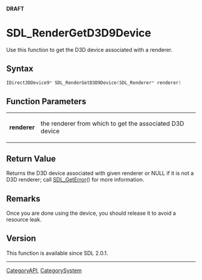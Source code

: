 <span color="red">'''DRAFT'''</span>

<!-- #*^*^*^*^*See http://wiki.libsdl.org/moin.cgi/SGFunctions for details on editing this page*^*^*^*^* -->


= SDL_RenderGetD3D9Device =
Use this function to get the D3D device associated with a renderer.




== Syntax ==
<syntaxhighlight lang='c++'>
IDirect3DDevice9* SDL_RenderGetD3D9Device(SDL_Renderer* renderer)
</syntaxhighlight>


== Function Parameters ==
{|
|'''renderer'''
|the renderer from which to get the associated D3D device
|}


== Return Value ==
Returns the D3D device associated with given renderer or NULL if it is not a D3D renderer; call [[SDL_GetError]]() for more information.



== Remarks ==
Once you are done using the device, you should release it to avoid a resource leak.


== Version ==
This function is available since SDL 2.0.1.


----
[[CategoryAPI]], [[CategorySystem]]
<!-- #See the Style Guide for instructions on editing the footer. -->
